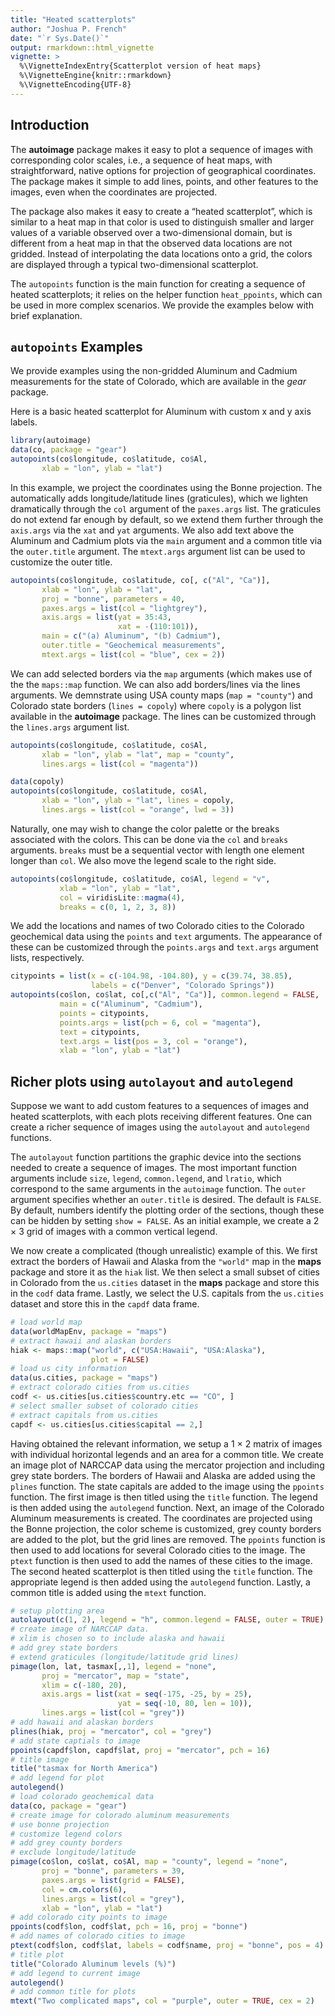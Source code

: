 ---
title: "Heated scatterplots"
author: "Joshua P. French"
date: "`r Sys.Date()`"
output: rmarkdown::html_vignette
vignette: >
  %\VignetteIndexEntry{Scatterplot version of heat maps}
  %\VignetteEngine{knitr::rmarkdown}
  %\VignetteEncoding{UTF-8}
---
## Introduction
The **autoimage** package makes it easy to plot a sequence
of images with corresponding color scales, i.e., a sequence
of heat maps, with straightforward, native options for
projection of geographical coordinates.  The package makes
it simple to add lines, points, and other features to the
images, even when the coordinates are projected.

The package also makes it easy to create a "heated 
scatterplot", which is similar to a heat map in that 
color is used to distinguish smaller and larger values of 
a variable observed over a two-dimensional domain, but is
different from a heat map in that the observed data locations
are not gridded. Instead of interpolating the data locations
onto a grid, the colors are displayed through a typical
two-dimensional scatterplot.

The `autopoints` function is the main function for creating
a sequence of heated scatterplots; it relies on the 
helper function `heat_ppoints`, which can be used in more
complex scenarios. We provide the examples below with brief
explanation.

## `autopoints` Examples
We provide examples using the non-gridded Aluminum and
Cadmium measurements for the state of Colorado, which are 
available in the *gear* package.

Here is a basic heated scatterplot for Aluminum with custom
x and y axis labels.

```{r, fig.height=5, fig.width=4}
library(autoimage)
data(co, package = "gear")
autopoints(co$longitude, co$latitude, co$Al, 
       xlab = "lon", ylab = "lat")
```

In this example, we project the coordinates using the 
Bonne projection. The automatically adds longitude/latitude
lines (graticules), which we lighten dramatically through
the `col` argument of the `paxes.args` list. The
graticules do not extend far enough by default, so we extend
them further through the `axis.args` via the `xat` and
`yat` arguments. We also add text above the Aluminum and
Cadmium plots via the `main` argument and a common title
via the `outer.title` argument. The `mtext.args` argument
list can be used to customize the outer title.

```{r, fig.height=5, fig.width=8}
autopoints(co$longitude, co$latitude, co[, c("Al", "Ca")], 
       xlab = "lon", ylab = "lat",
       proj = "bonne", parameters = 40,
       paxes.args = list(col = "lightgrey"),
       axis.args = list(yat = 35:43, 
                        xat = -(110:101)),
       main = c("(a) Aluminum", "(b) Cadmium"),
       outer.title = "Geochemical measurements",
       mtext.args = list(col = "blue", cex = 2))
```

We can add selected borders via the `map` arguments (which
makes use of the the `maps::map` function. We can also add
borders/lines via the lines arguments. We demnstrate using
USA county maps (`map = "county"`) and Colorado state
borders (`lines = copoly`) where `copoly` is a polygon list
available in the **autoimage** package. The lines can 
be customized through the `lines.args` argument list.

```{r, fig.height=5, fig.width=4}
autopoints(co$longitude, co$latitude, co$Al, 
       xlab = "lon", ylab = "lat", map = "county",
       lines.args = list(col = "magenta"))
```

```{r, fig.height=5, fig.width=4}
data(copoly)
autopoints(co$longitude, co$latitude, co$Al, 
       xlab = "lon", ylab = "lat", lines = copoly,
       lines.args = list(col = "orange", lwd = 3))
```

Naturally, one may wish to change the color palette or the
breaks associated with the colors. This can be done via
the `col` and `breaks` arguments. `breaks` must be a sequential
vector with length one element longer than `col`. We also
move the legend scale to the right side.

```{r, fig.height=4, fig.width=6}
autopoints(co$longitude, co$latitude, co$Al, legend = "v",
           xlab = "lon", ylab = "lat",
           col = viridisLite::magma(4),
           breaks = c(0, 1, 2, 3, 8))
```

We add the locations and names of two Colorado cities to the
Colorado geochemical data using the `points` and `text` 
arguments. The appearance of these can be customized through
the `points.args` and `text.args` argument lists,
respectively.

```{r, fig.height=4, fig.width=7}
citypoints = list(x = c(-104.98, -104.80), y = c(39.74, 38.85),
                  labels = c("Denver", "Colorado Springs"))
autopoints(co$lon, co$lat, co[,c("Al", "Ca")], common.legend = FALSE, 
           main = c("Aluminum", "Cadmium"), 
           points = citypoints,
           points.args = list(pch = 6, col = "magenta"),
           text = citypoints,
           text.args = list(pos = 3, col = "orange"),
           xlab = "lon", ylab = "lat")
```

## Richer plots using `autolayout` and `autolegend`

Suppose we want to add custom features to a sequences of images and heated scatterplots, with each plots receiving different features.  One can create a richer sequence of images using the `autolayout` and `autolegend` functions.

The `autolayout` function partitions the graphic device into the sections needed to create a sequence of images.  The most important function arguments include `size`, `legend`, `common.legend`, and `lratio`, which correspond to the same arguments in the `autoimage` function.  The `outer` argument specifies whether an `outer.title` is desired.  The default is `FALSE`.  By default, numbers identify the plotting order of the sections, though these can be hidden by setting `show = FALSE`.  As an initial example, we create a 2 $\times$ 3 grid of images with a common vertical legend.

We now create a complicated (though unrealistic) example of this.  We first extract the borders of Hawaii and Alaska from the `"world"` map in the **maps** package and store it as the `hiak` list.  We then select a small subset of cities in Colorado from the `us.cities` dataset in the **maps** package and store this in the `codf` data frame.  Lastly, we select the U.S. capitals from the `us.cities` dataset and store this in the `capdf` data frame.  

```{r}
# load world map
data(worldMapEnv, package = "maps")
# extract hawaii and alaskan borders
hiak <- maps::map("world", c("USA:Hawaii", "USA:Alaska"), 
                  plot = FALSE)
# load us city information
data(us.cities, package = "maps")
# extract colorado cities from us.cities
codf <- us.cities[us.cities$country.etc == "CO", ]
# select smaller subset of colorado cities
# extract capitals from us.cities
capdf <- us.cities[us.cities$capital == 2,]
```

Having obtained the relevant information, we setup a 1 $\times$ 2 matrix of images with individual horizontal legends and an area for a common title.  We create an image plot of NARCCAP data using the mercator projection and including grey state borders.  The borders of Hawaii and Alaska are added using the `plines` function.  The state capitals are added to the image using the `ppoints` function.  The first image is then titled using the `title` function.  The legend is then added using the `autolegend` function.  Next, an image of the Colorado Aluminum measurements is created.  The coordinates are projected using the Bonne projection, the color scheme is customized, grey county borders are added to the plot, but the grid lines are removed.  The `ppoints` function is then used to add locations for several Colorado cities to the image.  The `ptext` function is then used to add the names of these cities to the image.  The second heated scatterplot is then titled using the `title` function. The appropriate legend is then added using the `autolegend` function.  Lastly, a common title is added using the `mtext` function.  

```{r, fig.width=7, fig.height=5, hold=TRUE}
# setup plotting area
autolayout(c(1, 2), legend = "h", common.legend = FALSE, outer = TRUE)
# create image of NARCCAP data.
# xlim is chosen so to include alaska and hawaii
# add grey state borders
# extend graticules (longitude/latitude grid lines)
pimage(lon, lat, tasmax[,,1], legend = "none",
       proj = "mercator", map = "state",
       xlim = c(-180, 20),
       axis.args = list(xat = seq(-175, -25, by = 25),
                        yat = seq(-10, 80, len = 10)),
       lines.args = list(col = "grey"))
# add hawaii and alaskan borders
plines(hiak, proj = "mercator", col = "grey")
# add state captials to image
ppoints(capdf$lon, capdf$lat, proj = "mercator", pch = 16)
# title image
title("tasmax for North America")
# add legend for plot
autolegend()
# load colorado geochemical data
data(co, package = "gear")
# create image for colorado aluminum measurements
# use bonne projection
# customize legend colors
# add grey county borders
# exclude longitude/latitude
pimage(co$lon, co$lat, co$Al, map = "county", legend = "none",
       proj = "bonne", parameters = 39, 
       paxes.args = list(grid = FALSE),
       col = cm.colors(6),
       lines.args = list(col = "grey"),
       xlab = "lon", ylab = "lat")
# add colorado city points to image
ppoints(codf$lon, codf$lat, pch = 16, proj = "bonne")
# add names of colorado cities to image
ptext(codf$lon, codf$lat, labels = codf$name, proj = "bonne", pos = 4)
# title plot
title("Colorado Aluminum levels (%)")
# add legend to current image
autolegend()
# add common title for plots
mtext("Two complicated maps", col = "purple", outer = TRUE, cex = 2)
```
